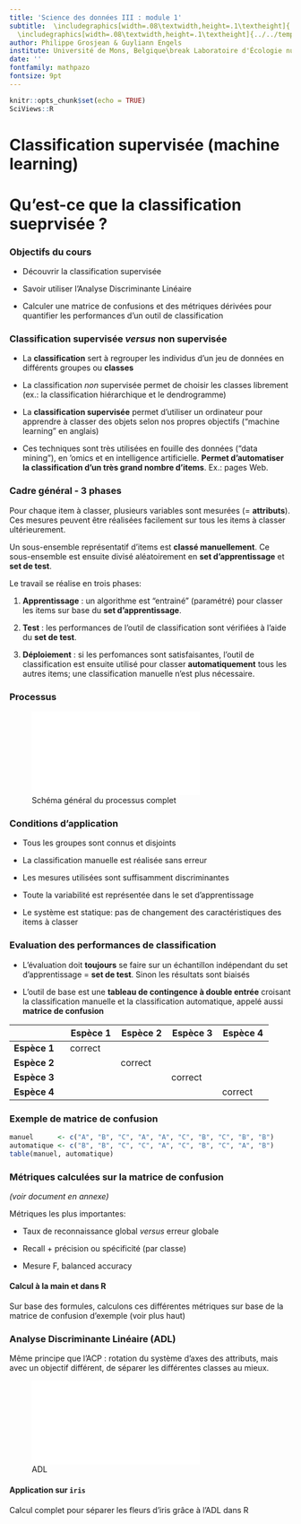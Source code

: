 ```yaml
---
title: 'Science des données III : module 1'
subtitle:  \includegraphics[width=.08\textwidth,height=.1\textheight]{../../template/biodatascience.png}
  \includegraphics[width=.08\textwidth,height=.1\textheight]{../../template/SciViews-logo.pdf} \vfill Classification supervisée (partie 1)
author: Philippe Grosjean & Guyliann Engels
institute: Université de Mons, Belgique\break Laboratoire d'Écologie numérique des Milieux aquatiques\break \includegraphics[width=.08\textwidth,height=.1\textheight]{../../template/EcoNum-logo.pdf} \break \url{http://biodatascience-course.sciviews.org} \break \url{sdd@sciviews.org}
date: ''
fontfamily: mathpazo
fontsize: 9pt
---
```


```r
knitr::opts_chunk$set(echo = TRUE)
SciViews::R
```

# Classification supervisée (machine learning)

# Qu'est-ce que la classification sueprvisée ?

### Objectifs du cours

\putat{200}{-30}{\includegraphics[width=50mm]{../../template/resources.pdf}}

- Découvrir la classification supervisée
 
- Savoir utiliser l'Analyse Discriminante Linéaire

- Calculer une matrice de confusions et des métriques dérivées pour quantifier les performances d'un outil de classification


### Classification supervisée _versus_ non supervisée

- La **classification** sert à regrouper les individus d'un jeu de données en différents groupes ou **classes**

- La classification _non_ supervisée permet de choisir les classes librement (ex.: la classification hiérarchique et le dendrogramme)

- La **classification supervisée** permet d'utiliser un ordinateur pour apprendre à classer des objets selon nos propres objectifs ("machine learning" en anglais)

- Ces techniques sont très utilisées en fouille des données ("data mining"), en 'omics et en intelligence artificielle. **Permet d'automatiser la classification d'un très grand nombre d'items**. Ex.: pages Web.


### Cadre général - 3 phases

Pour chaque item à classer, plusieurs variables sont mesurées (= **attributs**). Ces mesures peuvent être réalisées facilement sur tous les items à classer ultérieurement.

Un sous-ensemble représentatif d'items est **classé manuellement**. Ce sous-ensemble est ensuite divisé aléatoirement en **set d'apprentissage** et **set de test**.

Le travail se réalise en trois phases:

1. **Apprentissage** : un algorithme est "entrainé" (paramétré) pour classer les items sur base du **set d'apprentissage**.

2. **Test** : les performances de l'outil de classification sont vérifiées à l'aide du **set de test**.

3. **Déploiement** : si les perfomances sont satisfaisantes, l'outil de classification est ensuite utilisé pour classer **automatiquement** tous les autres items; une classification manuelle n'est plus nécessaire.


### Processus

![Schéma général du processus complet](../images/machine_learning.pdf)


### Conditions d'application

- Tous les groupes sont connus et disjoints

- La classification manuelle est réalisée sans erreur

- Les mesures utilisées sont suffisamment discriminantes

- Toute la variabilité est représentée dans le set d'apprentissage

- Le système est statique: pas de changement des caractéristiques des items à classer


### Evaluation des performances de classification

- L'évaluation doit **toujours** se faire sur un échantillon indépendant du set d'apprentissage = **set de test**. Sinon les résultats sont biaisés

- L'outil de base est une **tableau de contingence à double entrée** croisant la classification manuelle et la classification automatique, appelé aussi **matrice de confusion**

|       | **Espèce 1**              | **Espèce 2**              | **Espèce 3**              | **Espèce 4**              |
| --------------------------- | ------------------------- | ------------------------- | ------------------------- | ------------------------- |
| **Espèce 1**                | correct                   | \alert{erreur}            | \alert{erreur}            | \alert{erreur}            |
| **Espèce 2**                | \alert{erreur}            | correct                   | \alert{erreur}            | \alert{erreur}            |
| **Espèce 3**                | \alert{erreur}            | \alert{erreur}            | correct                   | \alert{erreur}            |
| **Espèce 4**                | \alert{erreur}            | \alert{erreur}            | \alert{erreur}            | correct                   |


### Exemple de matrice de confusion

```r
manuel      <- c("A", "B", "C", "A", "A", "C", "B", "C", "B", "B")
automatique <- c("B", "B", "C", "C", "A", "C", "B", "C", "A", "B")
table(manuel, automatique)
```


### Métriques calculées sur la matrice de confusion

_(voir document en annexe)_

Métriques les plus importantes:

- Taux de reconnaissance global _versus_ erreur globale

- Recall + précision ou spécificité (par classe)

- Mesure F, balanced accuracy

#### Calcul à la main et dans R

Sur base des formules, calculons ces différentes métriques sur base de la matrice de confusion d'exemple (voir plus haut)


### Analyse Discriminante Linéaire (ADL)

Même principe que l'ACP : rotation du système d'axes des attributs, mais avec un objectif différent, de séparer les différentes classes au mieux.

![ADL](../images/adl.pdf)

#### Application sur `iris`

Calcul complet pour séparer les fleurs d'iris grâce à l'ADL dans R
